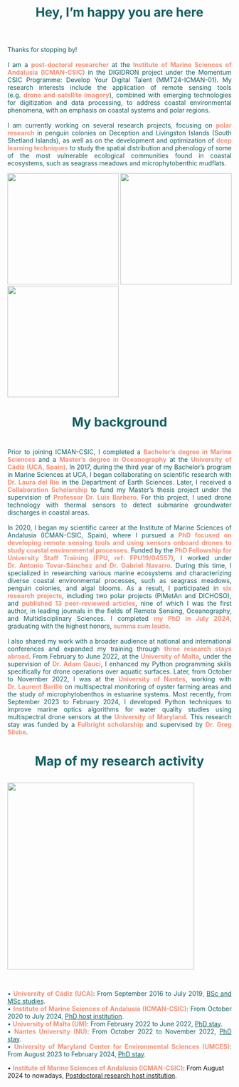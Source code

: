<h1 style="text-align: center;color: #125F63; font-size: 2em; font-weight: bold; margin-bottom: 10px;">
    Hey, I'm happy you are here
</h1>
<br>
<br>
<p style="text-align: justify; color: #125F63; font-size: 1em;">
     Thanks for stopping by! 
      <br>
      <br>
       I am a <strong style="color: #F39075;">post-doctoral researcher</strong> at the <strong style="color: #F39075;">Institute of Marine Sciences of Andalusia (ICMAN-CSIC)</strong> in the DIGIDRON project under the Momentum CSIC Programme: Develop Your Digital Talent (MMT24-ICMAN-01). My research interests include the application of remote sensing tools (e.g. <strong style="color: #F39075;">drone and satellite imagery</strong>), combined with emerging technologies for digitization and data processing, to address coastal environmental phenomena, with an emphasis on coastal systems and polar regions.
      <br>
      <br>
       I am currently working on several research projects, focusing on <strong style="color: #F39075;">polar research</strong> in penguin colonies on Deception and Livingston Islands (South Shetland Islands), as well as on the development and optimization of <strong style="color: #F39075;">deep learning techniques</strong> to study the spatial distribution and phenology of some of the most vulnerable ecological communities found in coastal ecosystems, such as seagrass meadows and microphytobenthic mudflats.
</p>

  <img src="about_1.jpg" style="height: 250px; width: auto;"/>
  <img src="about_2.jpg" style="height: 250px; width: auto;"/>
  <img src="about_3.jpg" style="height: 250px; width: auto;"/>

<h1 style="text-align: center;color: #125F63; font-size: 2em; font-weight: bold; margin-bottom: 10px;">
    My background
</h1>  

<br>
<p style="text-align: justify; color: #125F63; font-size: 1em;">
Prior to joining ICMAN-CSIC, I completed a <strong style="color: #F39075;">Bachelor’s degree in Marine Sciences</strong> and a <strong style="color: #F39075;">Master’s degree in Oceanography</strong> at the <strong style="color: #F39075;">University of Cádiz (UCA, Spain)</strong>. In 2017, during the third year of my Bachelor’s program in Marine Sciences at UCA, I began collaborating on scientific research with <strong style="color: #F39075;">Dr. Laura del Río</strong> in the Department of Earth Sciences. Later, I received a <strong style="color: #F39075;">Collaboration Scholarship</strong> to fund my Master’s thesis project under the supervision of <strong style="color: #F39075;">Professor Dr. Luis Barbero</strong>. For this project, I used drone technology with thermal sensors to detect submarine groundwater discharges in coastal areas.
<br>
      <br>
In 2020, I began my scientific career at the Institute of Marine Sciences of Andalusia (ICMAN-CSIC, Spain), where I pursued a <strong style="color: #F39075;">PhD focused on developing remote sensing tools and using sensors onboard drones to study coastal environmental processes</strong>. Funded by the <strong style="color: #F39075;">PhD Fellowship for University Staff Training (FPU, ref: FPU19/04557)</strong>, I worked under <strong style="color: #F39075;">Dr. Antonio Tovar-Sánchez and Dr. Gabriel Navarro</strong>. During this time, I specialized in researching various marine ecosystems and characterizing diverse coastal environmental processes, such as seagrass meadows, penguin colonies, and algal blooms. As a result, I participated in <strong style="color: #F39075;">six research projects</strong>, including two polar projects (PiMetAn and DICHOSO), and <strong style="color: #F39075;">published 13 peer-reviewed articles</strong>, nine of which I was the first author, in leading journals in the fields of Remote Sensing, Oceanography, and Multidisciplinary Sciences. I completed <strong style="color: #F39075;">my PhD in July 2024</strong>, graduating with the highest honors, <strong style="color: #F39075;">summa cum laude</strong>.
<br>
      <br>
I also shared my work with a broader audience at national and international conferences and expanded my training through <strong style="color: #F39075;">three research stays abroad</strong>. From February to June 2022, at the <strong style="color: #F39075;">University of Malta</strong>, under the supervision of <strong style="color: #F39075;">Dr. Adam Gauci</strong>, I enhanced my Python programming skills specifically for drone operations over aquatic surfaces. Later, from October to November 2022, I was at the <strong style="color: #F39075;">University of Nantes</strong>, working with <strong style="color: #F39075;">Dr. Laurent Barillé</strong> on multispectral monitoring of oyster farming areas and the study of microphytobenthos in estuarine systems. Most recently, from September 2023 to February 2024, I developed Python techniques to improve marine optics algorithms for water quality studies using multispectral drone sensors at the <strong style="color: #F39075;">University of Maryland</strong>. This research stay was funded by a <strong style="color: #F39075;">Fulbright scholarship</strong> and supervised by <strong style="color: #F39075;">Dr. Greg Silsbe</strong>. 
</p>

<h1 style="text-align: center;color: #125F63; font-size: 2em; font-weight: bold; margin-bottom: 10px;">
    Map of my research activity
</h1>

<br>
  <img src="mapa.png" style="height: 420px; width: auto;"/>
  
<br>
<p style="text-align: justify; color: #125F63; font-size: 1em;">
• <strong style="color: #F39075;">University of Cádiz (UCA)</strong>: From September 2016 to July 2019, <u>BSc and MSc studies</u>.
<br>
• <strong style="color: #F39075;">Institute of Marine Sciences of Andalusia (ICMAN-CSIC)</strong>: From October 2020 to July 2024, <u>PhD host institution</u>.
<br>
• <strong style="color: #F39075;">University of Malta (UM)</strong>: From February 2022 to June 2022, <u>PhD stay</u>.
<br>
• <strong style="color: #F39075;">Nantes University (NU)</strong>: From October 2022 to November 2022, <u>PhD stay</u>.
<br>
• <strong style="color: #F39075;">University of Maryland Center for Environmental Sciences (UMCES)</strong>: From August 2023 to February 2024, <u>PhD stay</u>.
</p>
• <strong style="color: #F39075;">Institute of Marine Sciences of Andalusia (ICMAN-CSIC)</strong>: From August 2024 to nowadays, <u>Postdoctoral research host institution</u>.
<br>